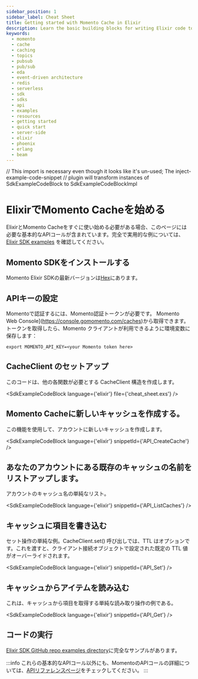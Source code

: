 ```yaml
---
sidebar_position: 1
sidebar_label: Cheat Sheet
title: Getting started with Momento Cache in Elixir
description: Learn the basic building blocks for writing Elixir code to interact with Momento Cache.
keywords:
  - momento
  - cache
  - caching
  - topics
  - pubsub
  - pub/sub
  - eda
  - event-driven architecture
  - redis
  - serverless
  - sdk
  - sdks
  - api
  - examples
  - resources
  - getting started
  - quick start
  - server-side
  - elixir
  - phoenix
  - erlang
  - beam
---
```


// This import is necessary even though it looks like it's un-used; The inject-example-code-snippet
// plugin will transform instances of SdkExampleCodeBlock to SdkExampleCodeBlockImpl

# ElixirでMomento Cacheを始める

ElixirとMomento Cacheをすぐに使い始める必要がある場合、このページには必要な基本的なAPIコールが含まれています。完全で実用的な例については、[Elixir SDK examples](https://github.com/momentohq/client-sdk-elixir/tree/main/examples) を確認してください。

## Momento SDKをインストールする

Momento Elixir SDKの最新バージョンは[Hex](https://hex.pm/packages/gomomento)にあります。

## APIキーの設定

Momentoで認証するには、Momento認証トークンが必要です。 Momento Web Console](https://console.gomomento.com/caches)から取得できます。
トークンを取得したら、Momento クライアントが利用できるように環境変数に保存します：

```
export MOMENTO_API_KEY=<your Momento token here>
```

## CacheClient のセットアップ
このコードは、他の各関数が必要とする CacheClient 構造を作成します。

<SdkExampleCodeBlock language={'elixir'} file={'cheat_sheet.exs'} />

## Momento Cacheに新しいキャッシュを作成する。
この機能を使用して、アカウントに新しいキャッシュを作成します。

<SdkExampleCodeBlock language={'elixir'} snippetId={'API_CreateCache'} />


## あなたのアカウントにある既存のキャッシュの名前をリストアップします。
アカウントのキャッシュ名の単純なリスト。

<SdkExampleCodeBlock language={'elixir'} snippetId={'API_ListCaches'} />

## キャッシュに項目を書き込む
セット操作の単純な例。CacheClient.set() 呼び出しでは、TTL はオプションです。これを渡すと、クライアント接続オブジェクトで設定された既定の TTL 値がオーバーライドされます。

<SdkExampleCodeBlock language={'elixir'} snippetId={'API_Set'} />

## キャッシュからアイテムを読み込む
これは、キャッシュから項目を取得する単純な読み取り操作の例である。

<SdkExampleCodeBlock language={'elixir'} snippetId={'API_Get'} />

## コードの実行

[Elixir SDK GitHub repo examples directory](https://github.com/momentohq/client-sdk-elixir/tree/main/examples)に完全なサンプルがあります。

:::info
これらの基本的なAPIコール以外にも、MomentoのAPIコールの詳細については、[APIリファレンスページ](/cache/develop/api-reference/index.mdx)をチェックしてください。
:::
